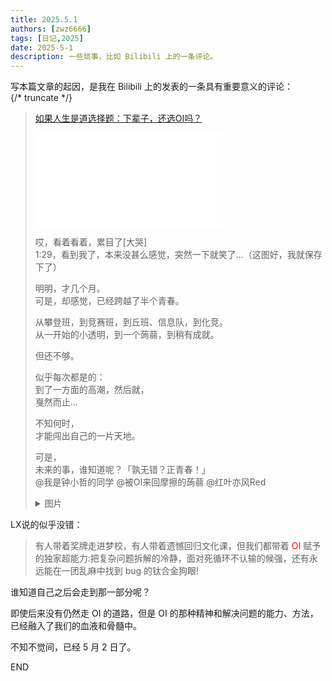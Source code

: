 ```yaml
---
title: 2025.5.1
authors: [zwz6666]
tags: [日记,2025]
date: 2025-5-1
description: 一些琐事，比如 Bilibili 上的一条评论。
---
```

写本篇文章的起因，是我在 Bilibili 上的发表的一条具有重要意义的评论：   
{/* truncate */}
> [如果人生是道选择题：下辈子，还选OI吗？](https://www.bilibili.com/video/BV11BGvz4ESY/?share_source=copy_web&vd_source=ae28a8be2267b48e30197b6804263410&t=88)
> <iframe src="//player.bilibili.com/player.html?isOutside=true&aid=114431484759819&bvid=BV11BGvz4ESY&cid=29732573012&p=1" scrolling="no" border="0" frameborder="no" framespacing="0" allowfullscreen="true"></iframe>
>
> 哎，看着看着，累目了[大哭]  
> 1:29，看到我了，本来没甚么感觉，突然一下就笑了…（这图好，我就保存下了）
> 
> 明明，才几个月。  
> 可是，却感觉，已经跨越了半个青春。
> 
> 从攀登班，到竞赛班，到丘班、信息队，到化竞。  
> 从一开始的小透明，到一个蒟蒻，到稍有成就。
> 
> 但还不够。
> 
> 似乎每次都是的：  
> 到了一方面的高潮，然后就，  
> 戛然而止…
> 
> 不知何时，  
> 才能闯出自己的一片天地。
> 
> 可是，  
> 未来的事，谁知道呢？「孰无错？正青春！」  
> @我是钟小哲的同学 @被OI来回摩擦的蒟蒻 @红叶亦风Red
>
> <details>
>   <summary>图片</summary>
> 
>   [![bilibili评论](/img\www.bilibili.com_video_BV11BGvz4ESY-2.png)](https://t.bilibili.com/1061998271066538000)
> 
> </details>

LX说的似乎没错：
> 有人带着奖牌走进梦校，有人带着遗憾回归文化课，但我们都带着 <font color="red">OI</font> 赋予的独家超能力:把复杂问题拆解的冷静，面对死循环不认输的候强，还有永远能在一团乱麻中找到 bug 的钛合金狗眼!

谁知道自己之后会走到那一部分呢？

即使后来没有仍然走 OI 的道路，但是 OI 的那种精神和解决问题的能力、方法，已经融入了我们的血液和骨髓中。


不知不觉间，已经 5 月 2 日了。

END